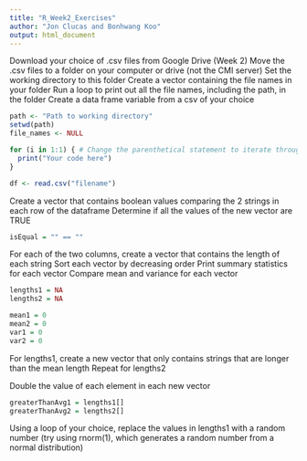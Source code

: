 ```yaml
---
title: "R_Week2_Exercises"
author: "Jon Clucas and Bonhwang Koo"
output: html_document
---
```


Download your choice of .csv files from Google Drive (Week 2)
Move the .csv files to a folder on your computer or drive (not the CMI server)
Set the working directory to this folder
Create a vector containing the file names in your folder
Run a loop to print out all the file names, including the path, in the folder
Create a data frame variable from a csv of your choice
```r
path <- "Path to working directory"
setwd(path)
file_names <- NULL

for (i in 1:1) { # Change the parenthetical statement to iterate through the vector file_names, from 1 to the vector length
  print("Your code here")
}

df <- read.csv("filename")

```

Create a vector that contains boolean values comparing the 2 strings in each row of the dataframe
Determine if all the values of the new vector are TRUE
```r
isEqual = "" == ""

```

For each of the two columns, create a vector that contains the length of each string
Sort each vector by decreasing order
Print summary statistics for each vector
Compare mean and variance for each vector
```r
lengths1 = NA
lengths2 = NA

mean1 = 0
mean2 = 0
var1 = 0
var2 = 0
```

For lengths1, create a new vector that only contains strings that are longer than the mean length
Repeat for lengths2

Double the value of each element in each new vector
```r
greaterThanAvg1 = lengths1[]
greaterThanAvg2 = lengths2[]


```

Using a loop of your choice, replace the values in lengths1 with a random number 
  (try using rnorm(1), which generates a random number from a normal distribution)
```r

```


